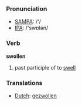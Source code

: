 === Pronunciation ===
*[[w:SAMPA|SAMPA]]: /'/
*[[w:IPA|IPA]]: /'swɒlən/

=== Verb ===

'''swollen'''

# past participle of to [[swell]]

=== Translations ===
*[[Dutch]]: [[gezwollen]]